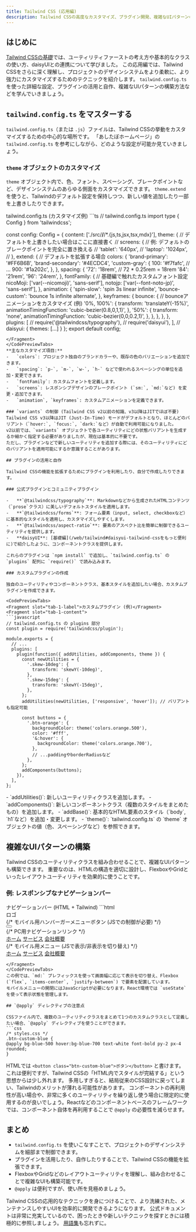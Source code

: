 ```yaml
---
title: Tailwind CSS (応用編)
description: Tailwind CSSの高度なカスタマイズ、プラグイン開発、複雑なUIパターンの実装方法などを掘り下げます。
---
```



## はじめに

[Tailwind CSSの基礎](/web/tailwind)では、ユーティリティファーストの考え方や基本的なクラスの使い方、daisyUIとの連携について学びました。
この応用編では、Tailwind CSSをさらに深く理解し、プロジェクトのデザインシステムをより柔軟に、より強力にカスタマイズするためのテクニックを紹介します。
`tailwind.config.ts` を使った詳細な設定、プラグインの活用と自作、複雑なUIパターンの構築方法などを学んでいきましょう。

## `tailwind.config.ts` をマスターする

`tailwind.config.ts`（または `.js`）ファイルは、Tailwind CSSの挙動をカスタマイズするための中心的な場所です。
「あしたぼホームページ」の `tailwind.config.ts` を参考にしながら、どのような設定が可能か見ていきましょう。

### `theme` オブジェクトのカスタマイズ

`theme` オブジェクト内で、色、フォント、スペーシング、ブレークポイントなど、デザインシステムのあらゆる側面をカスタマイズできます。
`theme.extend` を使うと、Tailwindのデフォルト設定を保持しつつ、新しい値を追加したり一部を上書きしたりできます。

<CodePreviewTabs>
  <Fragment slot="tab-1-label">tailwind.config.ts (カスタマイズ例)</Fragment>
  <Fragment slot="tab-1-content">
  ```ts
  // tailwind.config.ts
  import type { Config } from 'tailwindcss';

  const config: Config = {
    content: ['./src/**/**/*.{js,ts,jsx,tsx,mdx}'],
    theme: {
      // デフォルトを上書きしたい場合はここに直接書く
      // screens: { // 例: デフォルトのブレークポイントを完全に置き換える
      //   'tablet': '640px',
      //   'laptop': '1024px',
      // },
      extend: { // デフォルトを拡張する場合
        colors: {
          'brand-primary': '#FF6B6B',
          'brand-secondary': '#4ECDC4',
          'custom-gray': {
            100: '#f7fafc',
            // ...
            900: '#1a202c',
          },
        },
        spacing: {
          '72': '18rem', // 72 * 0.25rem = 18rem
          '84': '21rem',
          '96': '24rem',
        },
        fontFamily: {
          // 基礎編で触れたカスタムフォント設定
          nicoMoji: ['var(--nicomoji)', 'sans-serif'],
          notojp: ['var(--font-noto-jp)', 'sans-serif'],
        },
        animation: {
          'spin-slow': 'spin 3s linear infinite',
          'bounce-custom': 'bounce 1s infinite alternate',
        },
        keyframes: {
          bounce: { // bounceアニメーションをカスタマイズ (例)
            '0%, 100%': {
              transform: 'translateY(-15%)',
              animationTimingFunction: 'cubic-bezier(0.8,0,1,1)',
            },
            '50%': {
              transform: 'none',
              animationTimingFunction: 'cubic-bezier(0,0,0.2,1)',
            },
          },
        },
      },
    },
    plugins: [
      // require('@tailwindcss/typography'),
      // require('daisyui'),
    ],
    // daisyui: { themes: [...] }
  };
  export default config;
  ```
  </Fragment>
</CodePreviewTabs>
**主なカスタマイズ項目:**
-   `colors`: プロジェクト独自のブランドカラーや、既存の色のバリエーションを追加できます。
-   `spacing`: `p-`, `m-`, `w-`, `h-` などで使われるスペーシングの単位を追加・変更できます。
-   `fontFamily`: カスタムフォントを定義します。
-   `screens`: レスポンシブデザインのブレークポイント (`sm:`, `md:`など) を変更・追加できます。
-   `animation`, `keyframes`: カスタムアニメーションを定義できます。

### `variants` の制御 (Tailwind CSS v2以前の知識、v3以降はJITでほぼ不要)
Tailwind CSS v3以降はJIT (Just-In-Time) モードがデフォルトとなり、ほとんどのバリアント（`hover:`, `focus:`, `dark:`など）が自動で利用可能になりました。
v2以前では、`variants` オブジェクトで各ユーティリティにどの状態バリアントを生成するか細かく指定する必要がありましたが、現在は基本的に不要です。
ただし、プラグインなどで新しいユーティリティを追加する際には、そのユーティリティにどのバリアントを適用可能にするか意識することがあります。

## プラグインの活用と自作

Tailwind CSSの機能を拡張するためにプラグインを利用したり、自分で作成したりできます。

### 公式プラグインとコミュニティプラグイン

-   **`@tailwindcss/typography`**: Markdownなどから生成されたHTMLコンテンツ（`prose`クラス）に美しいデフォルトスタイルを適用します。
-   **`@tailwindcss/forms`**: フォーム要素（input, select, checkboxなど）に基本的なスタイルを適用し、カスタマイズしやすくします。
-   **`@tailwindcss/aspect-ratio`**: 要素のアスペクト比を簡単に制御できるユーティリティを提供します。
-   **daisyUI**: [基礎編](/web/tailwind#daisyui-tailwind-cssをもっと便利に)で紹介したように、コンポーネントクラスを提供します。

これらのプラグインは `npm install` で追加し、`tailwind.config.ts` の `plugins` 配列に `require()` で読み込みます。

### カスタムプラグインの作成

独自のユーティリティやコンポーネントクラス、基本スタイルを追加したい場合、カスタムプラグインを作成できます。

<CodePreviewTabs>
  <Fragment slot="tab-1-label">カスタムプラグイン (例)</Fragment>
  <Fragment slot="tab-1-content">
  ```javascript
  // tailwind.config.ts の plugins 部分
  const plugin = require('tailwindcss/plugin');

  module.exports = {
    // ...
    plugins: [
      plugin(function({ addUtilities, addComponents, theme }) {
        const newUtilities = {
          '.skew-10deg': {
            transform: 'skewY(-10deg)',
          },
          '.skew-15deg': {
            transform: 'skewY(-15deg)',
          },
        };
        addUtilities(newUtilities, ['responsive', 'hover']); // バリアントも指定可能

        const buttons = {
          '.btn-orange': {
            backgroundColor: theme('colors.orange.500'),
            color: '#fff',
            '&:hover': {
              backgroundColor: theme('colors.orange.700'),
            },
            // ...paddingやborderRadiusなど
          },
        };
        addComponents(buttons);
      }),
    ],
  };
  ```
  </Fragment>
</CodePreviewTabs>
-   `addUtilities()`: 新しいユーティリティクラスを追加します。
-   `addComponents()`: 新しいコンポーネントクラス（複数のスタイルをまとめたもの）を追加します。
-   `addBase()`: 基本的なHTML要素のスタイル（`body`, `h1`など）を追加・変更します。
-   `theme()`: `tailwind.config.ts` の `theme` オブジェクトの値（色、スペーシングなど）を参照できます。

## 複雑なUIパターンの構築

Tailwind CSSのユーティリティクラスを組み合わせることで、複雑なUIパターンも構築できます。
重要なのは、HTMLの構造を適切に設計し、FlexboxやGridといったレイアウトユーティリティを効果的に使うことです。

### 例: レスポンシブなナビゲーションバー

<CodePreviewTabs>
  <Fragment slot="tab-1-label">ナビゲーションバー (HTML + Tailwind)</Fragment>
  <Fragment slot="tab-1-content">
  ```html
  <nav class="bg-gray-800 p-4">
    <div class="container mx-auto flex items-center justify-between">
      <div class="text-white font-bold text-xl">ロゴ</div>
      {/* モバイル用ハンバーガーメニューボタン (JSでの制御が必要) */}
      <div class="md:hidden">
        <button id="mobile-menu-button" class="text-white focus:outline-none">
          <svg class="w-6 h-6" fill="none" stroke="currentColor" viewBox="0 0 24 24" xmlns="http://www.w3.org/2000/svg"><path stroke-linecap="round" stroke-linejoin="round" stroke-width="2" d="M4 6h16M4 12h16m-7 6h7"></path></svg>
        </button>
      </div>
      {/* PC用ナビゲーションリンク */}
      <div id="desktop-menu" class="hidden md:flex space-x-4">
        <a href="#" class="text-gray-300 hover:bg-gray-700 hover:text-white px-3 py-2 rounded-md">ホーム</a>
        <a href="#" class="text-gray-300 hover:bg-gray-700 hover:text-white px-3 py-2 rounded-md">サービス</a>
        <a href="#" class="text-gray-300 hover:bg-gray-700 hover:text-white px-3 py-2 rounded-md">会社概要</a>
      </div>
    </div>
    {/* モバイル用メニュー (JSで表示/非表示を切り替え) */}
    <div id="mobile-menu" class="hidden md:hidden mt-2">
      <a href="#" class="block text-gray-300 hover:bg-gray-700 hover:text-white px-3 py-2 rounded-md">ホーム</a>
      <a href="#" class="block text-gray-300 hover:bg-gray-700 hover:text-white px-3 py-2 rounded-md">サービス</a>
      <a href="#" class="block text-gray-300 hover:bg-gray-700 hover:text-white px-3 py-2 rounded-md">会社概要</a>
    </div>
  </nav>

  <script>
    // 簡単なメニュー開閉のJavaScript例
    const mobileMenuButton = document.getElementById('mobile-menu-button');
    const mobileMenu = document.getElementById('mobile-menu');
    mobileMenuButton.addEventListener('click', () => {
      mobileMenu.classList.toggle('hidden');
    });
  </script>
  ```
  </Fragment>
</CodePreviewTabs>
この例では、`md:` プレフィックスを使って画面幅に応じて表示を切り替え、Flexbox (`flex`, `items-center`, `justify-between`) で要素を配置しています。
モバイルメニューの開閉にはJavaScriptが必要になります。React環境では `useState` を使って表示状態を管理します。

## `@apply` ディレクティブの注意点

CSSファイル内で、複数のユーティリティクラスをまとめて1つのカスタムクラスとして定義したい場合、`@apply` ディレクティブを使うことができます。
```css
/* styles.css */
.btn-custom-blue {
  @apply bg-blue-500 hover:bg-blue-700 text-white font-bold py-2 px-4 rounded;
}
```
HTMLでは `<button class="btn-custom-blue">ボタン</button>` と書けます。
これは便利ですが、Tailwind CSSの「HTML内でスタイルが完結する」という思想からは少し外れます。
多用しすぎると、結局従来のCSS設計に戻ってしまい、Tailwindのメリットが薄れる可能性があります。
コンポーネントの再利用性が高い場合や、非常に多くのユーティリティを繰り返し使う場合に限定的に使用するのが良いでしょう。Reactなどのコンポーネントベースのフレームワークでは、コンポーネント自体を再利用することで `@apply` の必要性を減らせます。

## まとめ

-   `tailwind.config.ts` を使いこなすことで、プロジェクトのデザインシステムを細部まで制御できます。
-   プラグインを活用したり、自作したりすることで、Tailwind CSSの機能を拡張できます。
-   FlexboxやGridなどのレイアウトユーティリティを理解し、組み合わせることで複雑なUIも構築可能です。
-   `@apply` は便利ですが、使い所を見極めましょう。

Tailwind CSSの応用的なテクニックを身につけることで、より洗練された、メンテナンスしやすいUIを効率的に開発できるようになります。
公式ドキュメントは非常に充実しているので、困ったときや新しいテクニックを探すときには積極的に参照しましょう。
[用語集](/getstart/term)も忘れずに。
